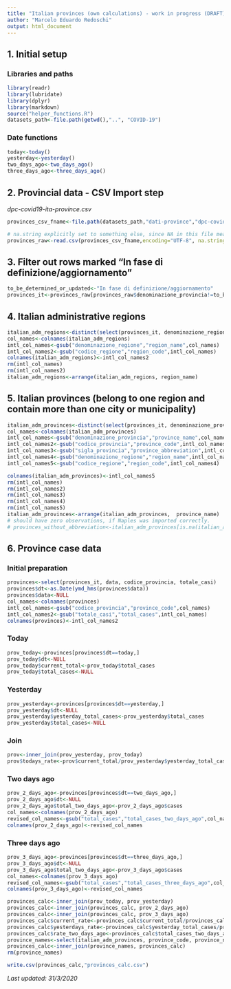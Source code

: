 ```yaml
---
title: "Italian provinces (own calculations) - work in progress (DRAFT)"
author: "Marcelo Eduardo Redoschi"
output: html_document
---
```


## 1. Initial setup 

### Libraries and paths 

```r
library(readr)
library(lubridate)
library(dplyr)
library(markdown)
source("helper_functions.R")
datasets_path<-file.path(getwd(),"..", "COVID-19") 
```

### Date functions 

```r
today<-today() 
yesterday<-yesterday()
two_days_ago<-two_days_ago() 
three_days_ago<-three_days_ago()
```

## 2. Provincial data - CSV Import step

*dpc-covid19-ita-province.csv*
```r
provinces_csv_fname<-file.path(datasets_path,"dati-province","dpc-covid19-ita-province.csv")

# na.string explicitly set to something else, since NA in this file means the Naples province abbreviation!
provinces_raw<-read.csv(provinces_csv_fname,encoding="UTF-8", na.strings="undefined") 


```

## 3. Filter out rows marked "In fase di definizione/aggiornamento"

```r
to_be_determined_or_updated<-"In fase di definizione/aggiornamento"
provinces_it<-provinces_raw[provinces_raw$denominazione_provincia!=to_be_determined_or_updated,]
```

## 4. Italian administrative regions
```r
italian_adm_regions<-distinct(select(provinces_it, denominazione_regione, codice_regione))
col_names<-colnames(italian_adm_regions)
intl_col_names<-gsub("denominazione_regione","region_name",col_names)
intl_col_names2<-gsub("codice_regione","region_code",intl_col_names)
colnames(italian_adm_regions)<-intl_col_names2 
rm(intl_col_names)
rm(intl_col_names2)
italian_adm_regions<-arrange(italian_adm_regions, region_name)
```

## 5. Italian provinces (belong to one region and contain more than one city or municipality)
```r
italian_adm_provinces<-distinct(select(provinces_it, denominazione_provincia, codice_provincia, sigla_provincia, denominazione_regione, codice_regione, lat, long))
col_names<-colnames(italian_adm_provinces)
intl_col_names<-gsub("denominazione_provincia","province_name",col_names)
intl_col_names2<-gsub("codice_provincia","province_code",intl_col_names)
intl_col_names3<-gsub("sigla_provincia","province_abbreviation",intl_col_names2)
intl_col_names4<-gsub("denominazione_regione","region_name",intl_col_names3)
intl_col_names5<-gsub("codice_regione","region_code",intl_col_names4)

colnames(italian_adm_provinces)<-intl_col_names5 
rm(intl_col_names)
rm(intl_col_names2)
rm(intl_col_names3)
rm(intl_col_names4)
rm(intl_col_names5)
italian_adm_provinces<-arrange(italian_adm_provinces,  province_name)
# should have zero observations, if Naples was imported correctly.
# provinces_without_abbreviation<-italian_adm_provinces[is.na(italian_adm_provinces$province_abbreviation),] 
```

## 6. Province case data


### Initial preparation 

```r
provinces<-select(provinces_it, data, codice_provincia, totale_casi)
provinces$dt<-as.Date(ymd_hms(provinces$data))
provinces$data<-NULL 
col_names<-colnames(provinces)
intl_col_names<-gsub("codice_provincia","province_code",col_names)
intl_col_names2<-gsub("totale_casi","total_cases",intl_col_names)
colnames(provinces)<-intl_col_names2
```

### Today 

```r
prov_today<-provinces[provinces$dt==today,]
prov_today$dt<-NULL
prov_today$current_total<-prov_today$total_cases 
prov_today$total_cases<-NULL 
```

### Yesterday 

```r
prov_yesterday<-provinces[provinces$dt==yesterday,]
prov_yesterday$dt<-NULL
prov_yesterday$yesterday_total_cases<-prov_yesterday$total_cases 
prov_yesterday$total_cases<-NULL
```

### Join
```r
prov<-inner_join(prov_yesterday, prov_today)
prov$todays_rate<-prov$current_total/prov_yesterday$yesterday_total_cases
```

### Two days ago

```r
prov_2_days_ago<-provinces[provinces$dt==two_days_ago,]
prov_2_days_ago$dt<-NULL
prov_2_days_ago$total_two_days_ago<-prov_2_days_ago$cases
col_names<-colnames(prov_2_days_ago)
revised_col_names<-gsub("total_cases","total_cases_two_days_ago",col_names)
colnames(prov_2_days_ago)<-revised_col_names
```

### Three days ago

```r
prov_3_days_ago<-provinces[provinces$dt==three_days_ago,]
prov_3_days_ago$dt<-NULL
prov_3_days_ago$total_two_days_ago<-prov_3_days_ago$cases
col_names<-colnames(prov_3_days_ago)
revised_col_names<-gsub("total_cases","total_cases_three_days_ago",col_names)
colnames(prov_3_days_ago)<-revised_col_names
```

```r
provinces_calc<-inner_join(prov_today, prov_yesterday)
provinces_calc<-inner_join(provinces_calc, prov_2_days_ago)
provinces_calc<-inner_join(provinces_calc, prov_3_days_ago)
provinces_calc$current_rate<-provinces_calc$current_total/provinces_calc$yesterday_total_cases
provinces_calc$yesterdays_rate<-provinces_calc$yesterday_total_cases/provinces_calc$total_cases_two_days_ago
provinces_calc$rate_two_days_ago<-provinces_calc$total_cases_two_days_ago/provinces_calc$total_cases_three_days_ago
province_names<-select(italian_adm_provinces, province_code, province_name, province_abbreviation)
provinces_calc<-inner_join(province_names, provinces_calc)
rm(province_names)
```

```r
write.csv(provinces_calc,"provinces_calc.csv")
```
*Last updated: 31/3/2020*